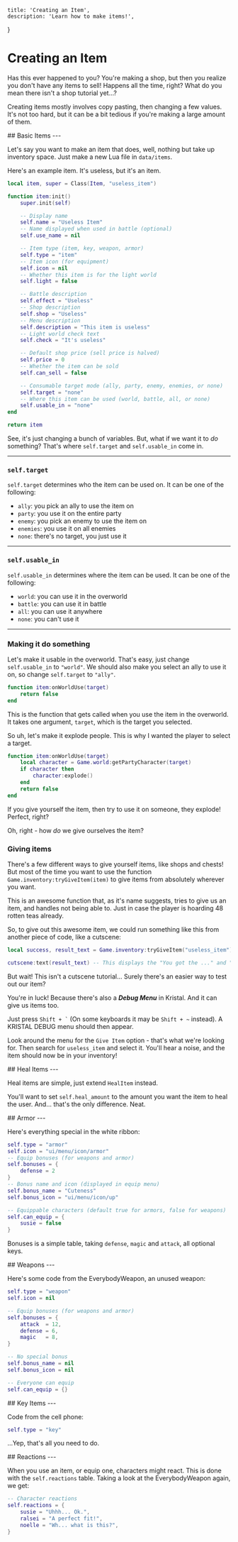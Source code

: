 
    title: 'Creating an Item',
    description: 'Learn how to make items!',
}

# Creating an Item

<Box>

Has this ever happened to you? You're making a shop, but then you realize you don't have any items to sell! Happens all the time, right? What do you mean there isn't a shop tutorial yet...?

Creating items mostly involves copy pasting, then changing a few values. It's not too hard, but it can be a bit tedious if you're making a large amount of them.

</Box>

<Box>
## Basic Items
---

Let's say you want to make an item that does, well, nothing but take up inventory space. Just make a new Lua file in `data/items`.

Here's an example item. It's useless, but it's an item.

```lua
local item, super = Class(Item, "useless_item")

function item:init()
    super.init(self)

    -- Display name
    self.name = "Useless Item"
    -- Name displayed when used in battle (optional)
    self.use_name = nil

    -- Item type (item, key, weapon, armor)
    self.type = "item"
    -- Item icon (for equipment)
    self.icon = nil
    -- Whether this item is for the light world
    self.light = false

    -- Battle description
    self.effect = "Useless"
    -- Shop description
    self.shop = "Useless"
    -- Menu description
    self.description = "This item is useless"
    -- Light world check text
    self.check = "It's useless"

    -- Default shop price (sell price is halved)
    self.price = 0
    -- Whether the item can be sold
    self.can_sell = false

    -- Consumable target mode (ally, party, enemy, enemies, or none)
    self.target = "none"
    -- Where this item can be used (world, battle, all, or none)
    self.usable_in = "none"
end

return item
```

See, it's just changing a bunch of variables. But, what if we want it to *do* something? That's where `self.target` and `self.usable_in` come in.

---

### `self.target`

`self.target` determines who the item can be used on. It can be one of the following:
- `ally`: you pick an ally to use the item on
- `party`: you use it on the entire party
- `enemy`: you pick an enemy to use the item on
- `enemies`: you use it on all enemies
- `none`: there's no target, you just use it

---

### `self.usable_in`

`self.usable_in` determines where the item can be used. It can be one of the following:
- `world`: you can use it in the overworld
- `battle`: you can use it in battle
- `all`: you can use it anywhere
- `none`: you can't use it

---

### Making it do something

Let's make it usable in the overworld. That's easy, just change `self.usable_in` to `"world"`. We should also make you select an ally to use it on, so change `self.target` to `"ally"`.

```lua
function item:onWorldUse(target)
    return false
end
```

This is the function that gets called when you use the item in the overworld. It takes one argument, `target`, which is the target you selected.

So uh, let's make it explode people. This is why I wanted the player to select a target.

```lua
function item:onWorldUse(target)
    local character = Game.world:getPartyCharacter(target)
    if character then
        character:explode()
    end
    return false
end
```

If you give yourself the item, then try to use it on someone, they explode! Perfect, right?

Oh, right - how *do* we give ourselves the item?

### Giving items

There's a few different ways to give yourself items, like shops and chests! But most of the time you want to use the function `Game.inventory:tryGiveItem(item)` to give items from absolutely wherever you want.

This is an awesome function that, as it's name suggests, tries to give us an item, and handles not being able to. Just in case the player is hoarding 48 rotten teas already.

So, to give out this awesome item, we could run something like this from another piece of code, like a cutscene: 

```lua
local success, result_text = Game.inventory:tryGiveItem("useless_item") -- This gives out our item to the player

cutscene:text(result_text) -- This displays the "You got the ..." and "ITEM was added to your STORAGE" texts or "You already have too many ITEMs" which are generated by us from tryGiveItem.
```

But wait! This isn't a cutscene tutorial... Surely there's an easier way to test out our item?

You're in luck! Because there's also a ***Debug Menu*** in Kristal. And it can give us items too.

Just press `` Shift + ` `` (On some keyboards it may be `` Shift + ~ `` instead). A KRISTAL DEBUG menu should then appear.

Look around the menu for the `Give Item` option - that's what we're looking for. Then search for `useless_item` and select it. You'll hear a noise, and the item should now be in your inventory!

</Box>

<Box>
## Heal Items
---

Heal items are simple, just extend `HealItem` instead.

You'll want to set `self.heal_amount` to the amount you want the item to heal the user. And... that's the only difference. Neat.
</Box>

<Box>
## Armor
---

Here's everything special in the white ribbon:

```lua
self.type = "armor"
self.icon = "ui/menu/icon/armor"
-- Equip bonuses (for weapons and armor)
self.bonuses = {
    defense = 2
}
-- Bonus name and icon (displayed in equip menu)
self.bonus_name = "Cuteness"
self.bonus_icon = "ui/menu/icon/up"

-- Equippable characters (default true for armors, false for weapons)
self.can_equip = {
    susie = false
}
```

Bonuses is a simple table, taking `defense`, `magic` and `attack`, all optional keys.
</Box>

<Box>
## Weapons
---

Here's some code from the EverybodyWeapon, an unused weapon:

```lua
self.type = "weapon"
self.icon = nil

-- Equip bonuses (for weapons and armor)
self.bonuses = {
    attack  = 12,
    defense = 6,
    magic   = 8,
}

-- No special bonus
self.bonus_name = nil
self.bonus_icon = nil

-- Everyone can equip
self.can_equip = {}
```

</Box>

<Box>
## Key Items
---

Code from the cell phone:
```lua
self.type = "key"
```

...Yep, that's all you need to do.

</Box>

<Box>
## Reactions
---

When you use an item, or equip one, characters might react. This is done with the `self.reactions` table. Taking a look at the EverybodyWeapon again, we get:

```lua
-- Character reactions
self.reactions = {
    susie = "Uhhh... Ok.",
    ralsei = "A perfect fit!",
    noelle = "Wh... what is this?",
}
```
</Box>
